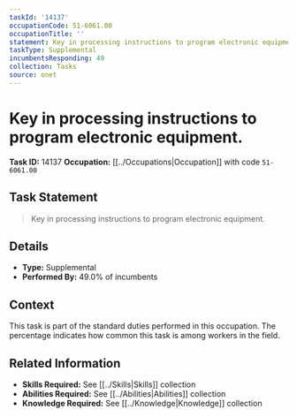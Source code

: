 ```yaml
---
taskId: '14137'
occupationCode: 51-6061.00
occupationTitle: ''
statement: Key in processing instructions to program electronic equipment.
taskType: Supplemental
incumbentsResponding: 49
collection: Tasks
source: onet
---
```

# Key in processing instructions to program electronic equipment.

**Task ID:** 14137
**Occupation:** [[../Occupations|Occupation]] with code `51-6061.00`

## Task Statement

> Key in processing instructions to program electronic equipment.

## Details

- **Type:** Supplemental
- **Performed By:** 49.0% of incumbents

## Context

This task is part of the standard duties performed in this occupation. The percentage indicates how common this task is among workers in the field.

## Related Information

- **Skills Required:** See [[../Skills|Skills]] collection
- **Abilities Required:** See [[../Abilities|Abilities]] collection
- **Knowledge Required:** See [[../Knowledge|Knowledge]] collection
